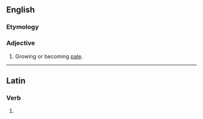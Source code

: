 ==English==

===Etymology===
{{rfe|lang=en}}

===Adjective===
{{en-adj}}

# Growing or becoming [[pale]].

----

==Latin==

===Verb===
{{la-verb-form|pallēscent}}

# {{inflection of|pallēscō||3|p|futr|actv|indc|lang=la}}